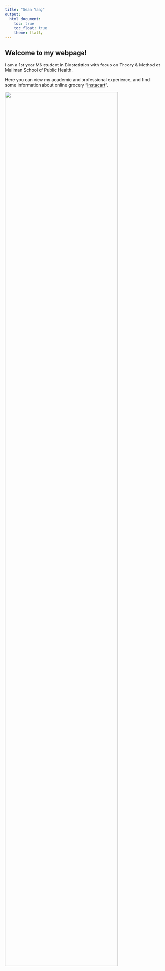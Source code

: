 ```yaml
---
title: "Sean Yang"
output: 
  html_document:
    toc: true
    toc_float: true
    theme: flatly
---
```


## Welcome to my webpage!

I am a 1st year MS student in Biostatistics with focus on Theory & Method at Mailman School of Public Health.

Here you can view my academic and professional experience, and find some information about online grocery "[Instacart](https://www.instacart.com/)".



<img src="images/godfather.PNG" style="width:85%">

























